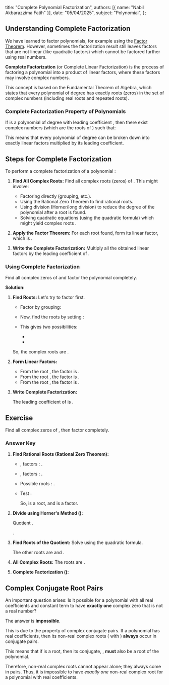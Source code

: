   title: "Complete Polynomial Factorization",
  authors: [{ name: "Nabil Akbarazzima Fatih" }],
  date: "05/04/2025",
  subject: "Polynomial",
};

## Understanding Complete Factorization

We have learned to factor polynomials, for example using the [Factor Theorem](/subject/high-school/11/mathematics/polynomial/factor-theorem). However, sometimes the factorization result still leaves factors that are not linear (like quadratic factors) which cannot be factored further using real numbers.

**Complete Factorization** (or Complete Linear Factorization) is the process of factoring a polynomial into a product of linear factors, where these factors may involve complex numbers.

This concept is based on the Fundamental Theorem of Algebra, which states that every polynomial of degree <InlineMath math="n \ge 1" /> has exactly <InlineMath math="n" /> roots (zeros) in the set of complex numbers (including real roots and repeated roots).

### Complete Factorization Property of Polynomials

If <InlineMath math="P(x)" /> is a polynomial of degree <InlineMath math="n \ge 1" /> with leading coefficient <InlineMath math="a_n \neq 0" />, then there exist complex numbers <InlineMath math="c_1, c_2, \dots, c_n" /> (which are the roots of <InlineMath math="P(x)" />) such that:

<BlockMath math="P(x) = a_n(x - c_1)(x - c_2)\dots(x - c_n)" />

This means that every polynomial of degree <InlineMath math="n" /> can be broken down into exactly <InlineMath math="n" /> linear factors <InlineMath math="(x - \text{root})" /> multiplied by its leading coefficient.

## Steps for Complete Factorization

To perform a complete factorization of a polynomial <InlineMath math="P(x)" />:

1. **Find All Complex Roots:** Find all <InlineMath math="n" /> complex roots (zeros) of <InlineMath math="P(x) = 0" />. This might involve:

   - Factoring directly (grouping, etc.).
   - Using the Rational Zero Theorem to find rational roots.
   - Using division (Horner/long division) to reduce the degree of the polynomial after a root is found.
   - Solving quadratic equations (using the quadratic formula) which might yield complex roots <InlineMath math="a \pm bi" />.

2. **Apply the Factor Theorem:** For each root <InlineMath math="c_i" /> found, form its linear factor, which is <InlineMath math="(x - c_i)" />.
3. **Write the Complete Factorization:** Multiply all the obtained linear factors by the leading coefficient <InlineMath math="a_n" /> of <InlineMath math="P(x)" />.

   <BlockMath math="P(x) = a_n(x - c_1)(x - c_2)\dots(x - c_n)" />

### Using Complete Factorization

Find all complex zeros of <InlineMath math="P(x) = x^3 - x^2 + x - 1" /> and factor the polynomial completely.

**Solution:**

1. **Find Roots:** Let's try to factor <InlineMath math="P(x)" /> first.

    - Factor by grouping:

      <div className="flex flex-col gap-4">
        <BlockMath math="P(x) = (x^3 - x^2) + (x - 1)" />
        <BlockMath math="P(x) = x^2(x - 1) + 1(x - 1)" />
        <BlockMath math="P(x) = (x^2 + 1)(x - 1)" />
      </div>

    - Now, find the roots by setting <InlineMath math="P(x) = 0" />:

      <BlockMath math="(x^2 + 1)(x - 1) = 0" />

    - This gives two possibilities:

      - <InlineMath math="x - 1 = 0 \implies x = 1" />
      - <InlineMath math="x^2 + 1 = 0 \implies x^2 = -1 \implies x = \pm\sqrt{-1} \implies x = \pm i" />

    So, the complex roots are <InlineMath math="1, i, -i" />.

2. **Form Linear Factors:**

    - From the root <InlineMath math="1" />, the factor is <InlineMath math="(x - 1)" />.
    - From the root <InlineMath math="i" />, the factor is <InlineMath math="(x - i)" />.
    - From the root <InlineMath math="-i" />, the factor is <InlineMath math="(x - (-i)) = (x + i)" />.

3. **Write Complete Factorization:**

    The leading coefficient of <InlineMath math="P(x)" /> is <InlineMath math="a_3 = 1" />.

    <div className="flex flex-col gap-4">
      <BlockMath math="P(x) = 1 \cdot (x - 1)(x - i)(x + i)" />
      <BlockMath math="P(x) = (x - 1)(x - i)(x + i)" />
    </div>

## Exercise

Find all complex zeros of <InlineMath math="P(x) = x^3 - 3x^2 + x + 5" />, then factor <InlineMath math="P(x)" /> completely.

### Answer Key

1. **Find Rational Roots (Rational Zero Theorem):**

    - <InlineMath math="a_0 = 5" />, factors <InlineMath math="p" />: <InlineMath math="\pm 1, \pm 5" />.
    - <InlineMath math="a_n = 1" />, factors <InlineMath math="q" />: <InlineMath math="\pm 1" />.
    - Possible roots <InlineMath math="p/q" />: <InlineMath math="\pm 1, \pm 5" />.
    - Test <InlineMath math="x = -1" />:

      <BlockMath math="P(-1) = (-1)^3 - 3(-1)^2 + (-1) + 5 = -1 - 3(1) - 1 + 5 = -1 - 3 - 1 + 5 = 0" />

      So, <InlineMath math="x = -1" /> is a root, and <InlineMath math="(x+1)" /> is a factor.

2. **Divide using Horner's Method (<InlineMath math="c = -1" />):**

   <BlockMath
     math="
        \begin{array}{c|cccc}
        -1 & 1 & -3 & 1 & 5 \\
          &   & -1 & 4 & -5 \\
        \hline
          & 1 & -4 & 5 & \boxed{0} \\
        \end{array}
        "
   />

   Quotient <InlineMath math="H(x) = x^2 - 4x + 5" />.

   <InlineMath math="P(x) = (x+1)(x^2 - 4x + 5)" />.

3. **Find Roots of the Quotient:** Solve <InlineMath math="x^2 - 4x + 5 = 0" /> using the quadratic formula.

   <div className="flex flex-col gap-4">
     <BlockMath math="x = \frac{-(-4) \pm \sqrt{(-4)^2 - 4(1)(5)}}{2(1)}" />
     <BlockMath math="x = \frac{4 \pm \sqrt{16 - 20}}{2}" />
     <BlockMath math="x = \frac{4 \pm \sqrt{-4}}{2}" />
     <BlockMath math="x = \frac{4 \pm 2i}{2}" />
     <BlockMath math="x = 2 \pm i" />
   </div>

   The other roots are <InlineMath math="2 + i" /> and <InlineMath math="2 - i" />.

4. **All Complex Roots:** The roots are <InlineMath math="-1, 2+i, 2-i" />.

5. **Complete Factorization (<InlineMath math="a_n = 1" />):**

   <div className="flex flex-col gap-4">
     <BlockMath math="P(x) = 1 \cdot (x - (-1))(x - (2+i))(x - (2-i))" />
     <BlockMath math="P(x) = (x + 1)(x - 2 - i)(x - 2 + i)" />
   </div>

## Complex Conjugate Root Pairs

An important question arises: Is it possible for a polynomial with all real coefficients and constant term to have **exactly one** complex zero that is not a real number?

The answer is **impossible**.

This is due to the property of complex conjugate pairs. If a polynomial has real coefficients, then its non-real complex roots (<InlineMath math="a + bi" /> with <InlineMath math="b \neq 0" />) **always** occur in conjugate pairs.

This means that if <InlineMath math="a + bi" /> is a root, then its conjugate, <InlineMath math="a - bi" />, **must** also be a root of the polynomial.

Therefore, non-real complex roots cannot appear alone; they always come in pairs. Thus, it is impossible to have _exactly one_ non-real complex root for a polynomial with real coefficients.
